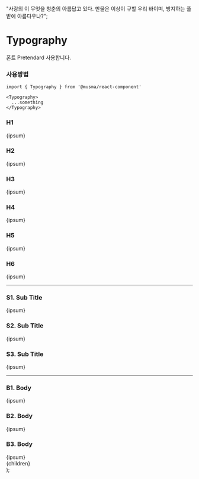 

  "사랑의 이 무엇을 청춘의 아름답고 있다. 만물은 이상이 구할 우리 바이며, 방지하는 풀밭에 아름다우냐?";

# Typography

폰트 Pretendard 사용합니다.

### 사용방법

```
import { Typography } from '@musma/react-component'

<Typography>
  ...something
</Typography>
```

### H1

<Box className="not-prose">
  <Heading>{ipsum}</Heading>
</Box>

### H2

<Box className="not-prose">
  <Heading element="h2">{ipsum}</Heading>
</Box>

### H3

<Box className="not-prose">
  <Heading element="h3">{ipsum}</Heading>
</Box>

### H4

<Box className="not-prose">
  <Heading element="h4">{ipsum}</Heading>
</Box>

### H5

<Box className="not-prose">
  <Heading element="h5">{ipsum}</Heading>
</Box>

### H6

<Box className="not-prose">
  <Heading element="h6">{ipsum}</Heading>
</Box>

---

### S1. Sub Title

<Box className="not-prose">
  <SubTitle>{ipsum}</SubTitle>
</Box>

### S2. Sub Title

<Box className="not-prose">
  <SubTitle element={2}>{ipsum}</SubTitle>
</Box>

### S3. Sub Title

<Box className="not-prose">
  <SubTitle element={3}>{ipsum}</SubTitle>
</Box>

---

### B1. Body

<Box className="not-prose">
  <Paragraph>{ipsum}</Paragraph>
</Box>

### B2. Body

<Box className="not-prose">
  <Paragraph element="p2">{ipsum}</Paragraph>
</Box>

### B3. Body

<Box className="not-prose">
  <Paragraph element="p3">{ipsum}</Paragraph>
</Box>

  <article className="prose prose-lg dark:prose-invert">{children}</article>
);

